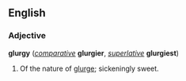 ==English==
===Adjective===
'''glurgy''' (''[[comparative]]'' '''glurgier''', ''[[superlative]]'' '''glurgiest''')

#Of the nature of [[glurge]]; sickeningly sweet.